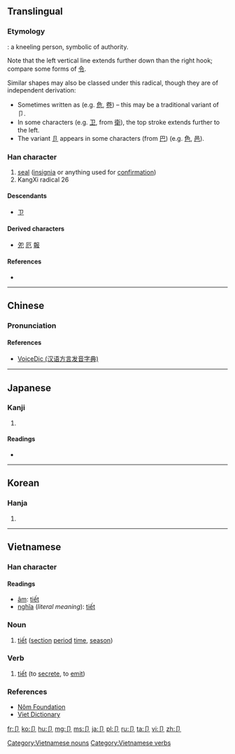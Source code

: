 {{also|部|㔾|節}}
==Translingual==
{{stroke order|type=animate}}

===Etymology===
{{liushu|p}}: a kneeling person, symbolic of authority.

Note that the left vertical line extends further down than the right hook; compare some forms of [[令]].

Similar shapes may also be classed under this radical, though they are of independent derivation:
* Sometimes written as {{term|㔾||sprout|sc=Hani}} (e.g. [[危]], [[卷]]) – this may be a traditional variant of 卩.
* In some characters (e.g. [[卫]], from [[衛]]), the top stroke extends further to the left.
* The variant [[卪]] appears in some characters (from [[巴]]) (e.g. [[色]], [[邑]]).

===Han character===
{{Han char|rn=26|rad=卩|as=00|sn=2|four=|canj=尸中 (SL)}}

# [[seal]] ([[insignia]] or anything used for [[confirmation]])
# KangXi radical 26

====Descendants====
*[[ㄗ]]

====Derived characters====
* [[夗]] [[厄]] [[報]]

====References====
* {{Han ref|kx=0158.450|dkj=02836|dj=0363.020|hdz=10310.090|uh=5369|ud=21353}}

----

==Chinese==
{{zh-hanzi-box|[[卩]]}}

===Pronunciation===
{{zh-pron
|m=jié
|c=zit3
|h=pfs=tsiet
|mn=tsiat
|w=
|mc=
|oc=
|ma=|ma2=
|cat=n
}}

====References====
*[http://cn.voicedic.com/ VoiceDic (汉语方言发音字典)]

----

==Japanese==

===Kanji===
{{ja-kanji|grade=|rs=卩00}}

# {{defn|lang=ja|sort=卩00}}

====Readings====
* {{ja-readings|on=[[せつ]] (setsu)|kun=[[わりふ]] (warifu)}}

----

==Korean==

===Hanja===
{{ko-hanja|hangeul=절|rv=jeol|mr=chŏl}}

# {{defn|lang=ko|sort=卩00}}

----

==Vietnamese==

===Han character===
{{vi-hantu|rs=卩00}}

====Readings====
* [[音読|âm]]: [[tiết]]
* [[意義|nghĩa]] (''literal meaning''): [[tiết]]

===Noun===
{{head|vi|noun|sc=Hant}}{{attention|vi|may need inflection template}}
# [[tiết]] ([[section]] [[period]] [[time]], [[season]])

===Verb===
{{head|vi|verb|sc=Hant}}{{attention|vi|may need inflection template}}
# [[tiết]] (to [[secrete]], to [[emit]])

===References===
* [http://nomfoundation.org/common/nom_details.php?codepoint=5369 Nôm Foundation]
* [http://www.vietdictionary.com Viet Dictionary]

[[Category:Vietnamese nouns]]
[[Category:Vietnamese verbs]]

[[Category:CJKV radicals| ]]

[[fr:卩]]
[[ko:卩]]
[[hu:卩]]
[[mg:卩]]
[[ms:卩]]
[[ja:卩]]
[[pl:卩]]
[[ru:卩]]
[[ta:卩]]
[[vi:卩]]
[[zh:卩]]